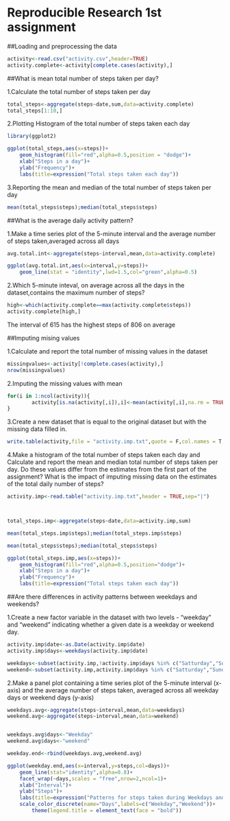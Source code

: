 Reproducible Research 1st assignment
=====================================

##Loading and preprocessing the data
```{r loading data}
activity<-read.csv("activity.csv",header=TRUE)
activity.complete<-activity[complete.cases(activity),]
```



##What is mean total number of steps taken per day?

1.Calculate the total number of steps taken per day
```{r}
total_steps<-aggregate(steps~date,sum,data=activity.complete)
total_steps[1:10,]
```

2.Plotting Histogram of the total number of steps taken each day
```{r}
library(ggplot2)

ggplot(total_steps,aes(x=steps))+
    geom_histogram(fill="red",alpha=0.5,position = "dodge")+
    xlab("Steps in a day")+
    ylab("Frequency")+
    labs(title=expression("Total steps taken each day"))
```

3.Reporting the mean and median of the total number of steps taken per day
```{r}
mean(total_steps$steps);median(total_steps$steps)
```



##What is the average daily activity pattern?

1.Make a time series plot of the 5-minute interval and the average number of steps taken,averaged across all days
```{r}
avg.total.int<-aggregate(steps~interval,mean,data=activity.complete)

ggplot(avg.total.int,aes(x=interval,y=steps))+
    geom_line(stat = "identity",lwd=1.5,col="green",alpha=0.5)
```

2.Which 5-minute inteval, on average across all the days in the dataset,contains the maximum number of steps?
```{r}
high<-which(activity.complete==max(activity.complete$steps))
activity.complete[high,]
```
The interval of 615 has the highest steps of 806 on average


##Imputing mising values

1.Calculate and report the total number of missing values in the dataset
```{r}
missingvalues<-activity[!complete.cases(activity),]
nrow(missingvalues)
```

2.Imputing the missing values with mean 
```{r}
for(i in 1:ncol(activity)){
        activity[is.na(activity[,i]),i]<-mean(activity[,i],na.rm = TRUE)
}
```

3.Create a new dataset that is equal to the original dataset but with the missing data filled in.
```{r}
write.table(activity,file = "activity.imp.txt",quote = F,col.names = T,sep = "|")
```

4.Make a histogram of the total number of steps taken each day and Calculate and report the mean and median total number of steps taken per day. Do these values differ from the estimates from the first part of the assignment? What is the impact of imputing missing data on the estimates of the total daily number of steps?
```{r}
activity.imp<-read.table("activity.imp.txt",header = TRUE,sep="|")



total_steps.imp<-aggregate(steps~date,data=activity.imp,sum)

mean(total_steps.imp$steps);median(total_steps.imp$steps)

mean(total_steps$steps);median(total_steps$steps)

ggplot(total_steps.imp,aes(x=steps))+
    geom_histogram(fill="red",alpha=0.5,position="dodge")+
    xlab("Steps in a day")+
    ylab("Frequency")+
    labs(title=expression("Total steps taken each day"))
```



##Are there differences in activity patterns between weekdays and weekends?

1.Create a new factor variable in the dataset with two levels - "weekday" and "weekend" indicating whether a given date is a weekday or weekend day.
```{r}
activity.imp$date<-as.Date(activity.imp$date)
activity.imp$days<-weekdays(activity.imp$date)

weekdays<-subset(activity.imp,!activity.imp$days %in% c("Satturday","Sunday"))
weekend<-subset(activity.imp,activity.imp$days %in% c("Satturday","Sunday"))
```

2.Make a panel plot containing a time series plot of the 5-minute interval (x-axis) and the average number of steps taken, averaged across all weekday days or weekend days (y-axis)
```{r}
weekdays.avg<-aggregate(steps~interval,mean,data=weekdays)
weekend.avg<-aggregate(steps~interval,mean,data=weekend)


weekdays.avg$days<-"Weekday"
weekend.avg$days<-"weekend"

weekday.end<-rbind(weekdays.avg,weekend.avg)

ggplot(weekday.end,aes(x=interval,y=steps,col=days))+
    geom_line(stat="identity",alpha=0.8)+
    facet_wrap(~days,scales = "free",nrow=2,ncol=1)+
    xlab("Interval")+
    ylab("Steps")+
    labs(title=expression("Patterns for steps taken during Weekdays and Weekends"))+
    scale_color_discrete(name="Days",labels=c("Weekday","Weekend"))+
        theme(legend.title = element_text(face = "bold"))
```









